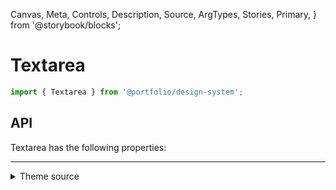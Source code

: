   Canvas,
  Meta,
  Controls,
  Description,
  Source,
  ArgTypes,
  Stories,
  Primary,
} from '@storybook/blocks';


<Meta of={TextareaStories} />

# Textarea

```js
import { Textarea } from '@portfolio/design-system';
```

<Primary />

## API

Textarea has the following properties:

<Controls />

<Stories includePrimary={false} />

<hr />

<details>
<summary>Theme source</summary>

<Source dark language='jsx' code={ThemeFile} />
</details>
